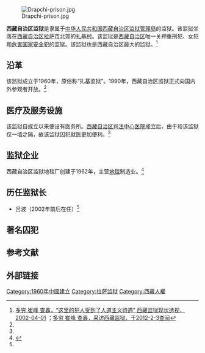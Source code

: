 [[File:Drapchi-prison.jpg|thumb]]

'''西藏自治区监狱'''是隶属于[[中华人民共和国|中华人民共和国]][[西藏自治区监狱管理局|西藏自治区监狱管理局]]的监狱。该监狱坐落在[[西藏自治区|西藏自治区]][[拉萨市|拉萨市]]北郊的[[扎基村|扎基村]]。该监狱是[[西藏自治区|西藏自治区]]唯一关押重刑犯、女犯和[[危害国家安全罪|危害国家安全犯]]的监狱。该监狱也是西藏自治区最大的监狱。<ref name=cf>[http://www.tibet.cn/info/politics/200412/t20041201_3019.html 多穷 崔峰 查鑫，“这里的犯人受到了人道主义待遇” 西藏监狱现状透视，2002-04-01] {{Wayback|url=http://www.tibet.cn/info/politics/200412/t20041201_3019.html |date=20160304113551 }}；[http://2007.tibetmagazine.net/5%EF%BC%8Dp28.htm 多穷 崔峰 查鑫，采访西藏监狱，于2012-2-3查阅]{{Dead link|date=2018年6月 |bot=InternetArchiveBot |fix-attempted=no }}</ref>

==沿革==
该监狱成立于1960年，原俗称“扎基监狱”。1990年，西藏自治区监狱正式向国内外参观者开放。<ref name=cf/>

==医疗及服务设施==
该监狱自成立以来便设有医务所。[[西藏自治区司法中心医院|西藏自治区司法中心医院]]成立后，由于和该监狱仅一墙之隔，故该监狱囚犯就医更加便利。<ref name=cf/>

==监狱企业==
西藏自治区监狱地毯厂创建于1962年，主营[[地毯|地毯]]制造业。<ref>{{Cite web |url=http://www.cmir.cn/company/area_27_4.html |title=西藏自治区监狱地毯厂，中国市场研究中心，于2012-2-3查阅 |access-date=2012-02-03 |archive-date=2010-12-24 |archive-url=https://web.archive.org/web/20101224200928/http://www.cmir.cn/company/area_27_4.html |dead-url=no }}</ref>

==历任监狱长==
*吕波（2002年前后在任）<ref name=cf/>

==著名囚犯==
{{空章节}}

==参考文献==
{{reflist}}

==外部链接==

{{中國建築小作品}}

[[Category:1960年中國建立|Category:1960年中國建立]] 
[[Category:拉萨监狱|Category:拉萨监狱]]
[[Category:西藏人權|Category:西藏人權]]